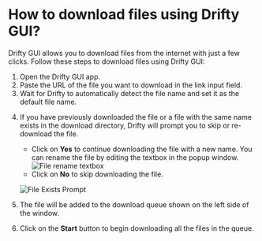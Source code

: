 
# How to download files using Drifty GUI?

Drifty GUI allows you to download files from the internet with just a few clicks. Follow these steps to download files using Drifty GUI:

1. Open the Drifty GUI app.
2. Paste the URL of the file you want to download in the link input field.
3. Wait for Drifty to automatically detect the file name and set it as the default file name.

<VideoPopup
  videoUrl="https://github.com/user-attachments/assets/2cafaf6b-3598-451a-bcc1-b1159364c548"
  buttonText="How to Download Demo"
/>

4. If you have previously downloaded the file or a file with the same name exists in the download directory, Drifty will prompt you to skip or re-download the file.

   - Click on **Yes** to continue downloading the file with a new name. You can rename the file by editing the textbox in the popup window.
     ![File rename textbox](https://github.com/user-attachments/assets/8aa593bb-e683-4eb4-aac6-bac7f9f355e2)
   - Click on **No** to skip downloading the file.

   ![File Exists Prompt](https://github.com/user-attachments/assets/aa5fe423-63d6-4266-8eff-32b2c360dc18)

5. The file will be added to the download queue shown on the left side of the window.
6. Click on the **Start** button to begin downloading all the files in the queue.

<VideoPopup
  videoUrl="https://github.com/user-attachments/assets/48349e1a-f741-4f17-977d-91a1d6876b2a"
  buttonText="File Download Demo"
/>
